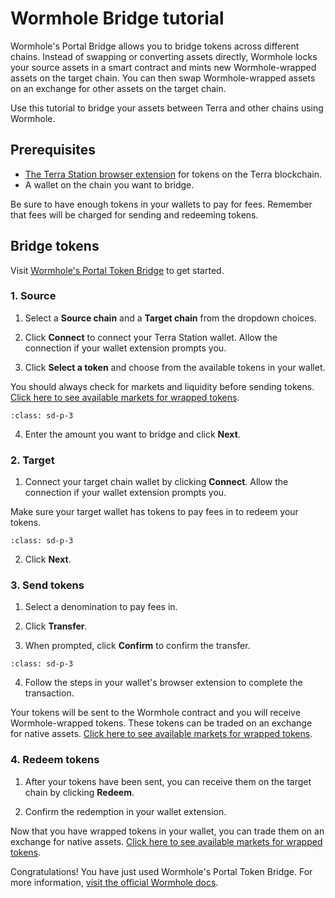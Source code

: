 
# Wormhole Bridge tutorial

Wormhole's Portal Bridge allows you to bridge tokens across different chains. Instead of swapping or converting assets directly, Wormhole locks your source assets in a smart contract and mints new Wormhole-wrapped assets on the target chain. You can then swap Wormhole-wrapped assets on an exchange for other assets on the target chain. 

Use this tutorial to bridge your assets between Terra and other chains using Wormhole.

## Prerequisites

- [The Terra Station browser extension](../terra-station/download/terra-station-extension.mdx) for tokens on the Terra blockchain.
- A wallet on the chain you want to bridge. 


<Admonition type="tip" title="Paying for fees">

Be sure to have enough tokens in your wallets to pay for fees. Remember that fees will be charged for sending and redeeming tokens. 

</Admonition>

## Bridge tokens

Visit [Wormhole's Portal Token Bridge](https://portalbridge.com/#/transfer) to get started. 

### 1. Source

1. Select a **Source chain** and a **Target chain** from the dropdown choices. 

2. Click **Connect** to connect your Terra Station wallet. Allow the connection if your wallet extension prompts you.

3. Click **Select a token** and choose from the available tokens in your wallet. 

<Admonition type="caution">

You should always check for markets and liquidity before sending tokens. [Click here to see available markets for wrapped tokens](https://docs.wormholenetwork.com/wormhole/overview-liquid-markets).

</Admonition>

```{image} /img/screens/wormhole/source.png
:class: sd-p-3
```

4. Enter the amount you want to bridge and click **Next**.

### 2. Target

1. Connect your target chain wallet by clicking **Connect**. Allow the connection if your wallet extension prompts you. 

<Admonition type="caution">

Make sure your target wallet has tokens to pay fees in to redeem your tokens. 

</Admonition>

```{image} /img/screens/wormhole/target.png
:class: sd-p-3
```

2. Click **Next**. 

### 3. Send tokens

1. Select a denomination to pay fees in.

2. Click **Transfer**.

3. When prompted, click **Confirm** to confirm the transfer.

```{image} /img/screens/wormhole/send.png
:class: sd-p-3
```

4. Follow the steps in your wallet's browser extension to complete the transaction. 

Your tokens will be sent to the Wormhole contract and you will receive Wormhole-wrapped tokens. These tokens can be traded on an exchange for native assets. [Click here to see available markets for wrapped tokens](https://docs.wormholenetwork.com/wormhole/overview-liquid-markets).

### 4. Redeem tokens

1. After your tokens have been sent, you can receive them on the target chain by clicking **Redeem**.

2. Confirm the redemption in your wallet extension.

Now that you have wrapped tokens in your wallet, you can trade them on an exchange for native assets. [Click here to see available markets for wrapped tokens](https://docs.wormholenetwork.com/wormhole/overview-liquid-markets).

Congratulations! You have just used Wormhole's Portal Token Bridge. For more information, [visit the official Wormhole docs](https://docs.wormholenetwork.com/wormhole/).
